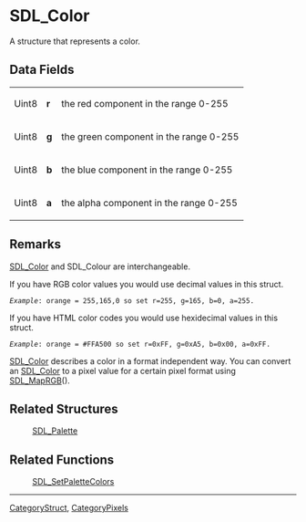 
= SDL_Color =
A structure that represents a color.


== Data Fields ==
{|
|Uint8
|'''r'''
|the red component in the range 0-255
|-
|Uint8
|'''g'''
|the green component in the range 0-255
|-
|Uint8
|'''b'''
|the blue component in the range 0-255
|-
|Uint8
|'''a'''
|the alpha component in the range 0-255
|}

== Remarks ==
[[SDL_Color]] and SDL_Colour are interchangeable.

If you have RGB color values you would use decimal values in this struct.
 ''Example'': orange = 255,165,0 so set r=255, g=165, b=0, a=255.
If you have HTML color codes you would use hexidecimal values in this struct.
 ''Example'': orange = #FFA500 so set r=0xFF, g=0xA5, b=0x00, a=0xFF.

[[SDL_Color]] describes a color in a format independent way. You can convert an [[SDL_Color]] to a pixel value for a certain pixel format using [[SDL_MapRGB]]().

== Related Structures ==
:[[SDL_Palette]]

== Related Functions ==
:[[SDL_SetPaletteColors]]

----
[[CategoryStruct]], [[CategoryPixels]]
